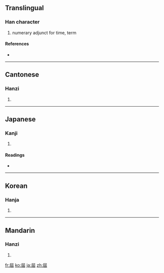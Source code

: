 {{also|届}}
==Translingual==

===Han character===
{{Han char|rn=44|rad=尸|as=05|sn=8|four=7727<sub>2</sub>|canj=尸山土 (SUG)}}

# numerary adjunct for time, term

====References====
* {{Han ref|kx=0301.030|dkj=07666|dj=0597.110|hdz=20968.010|uh=5C46|ud=23622|bh=A9A1|bd=43425}}

----

==Cantonese==

===Hanzi===
{{yue-hanzi|jyut=|y=gaai3|sim=届}}

# {{defn|Cantonese}}

----

==Japanese==

===Kanji===
{{ja-kanji|grade=|rs=尸05}}

# {{defn|Japanese}}

====Readings====
* {{ja-readings|on=[[かい]] (kai)|kun=[[とどける]] (todokeru), [[とどく]] (todoku), [[とどけ]] (todoke)}}

----

==Korean==

===Hanja===
{{ko-hanja|hangeul=계|rv=gye|mr=kye}}

# {{defn|Korean}}

----

==Mandarin==

===Hanzi===
{{cmn-hanzi|sim=届|pin=[[jiè]] ([[jie4]]), [[xī]] ([[xi1]])|wg=chieh<sup>4</sup>, hsi<sup>1</sup>}}

# {{defn|Mandarin}}

[[fr:屆]]
[[ko:屆]]
[[ja:屆]]
[[zh:屆]]